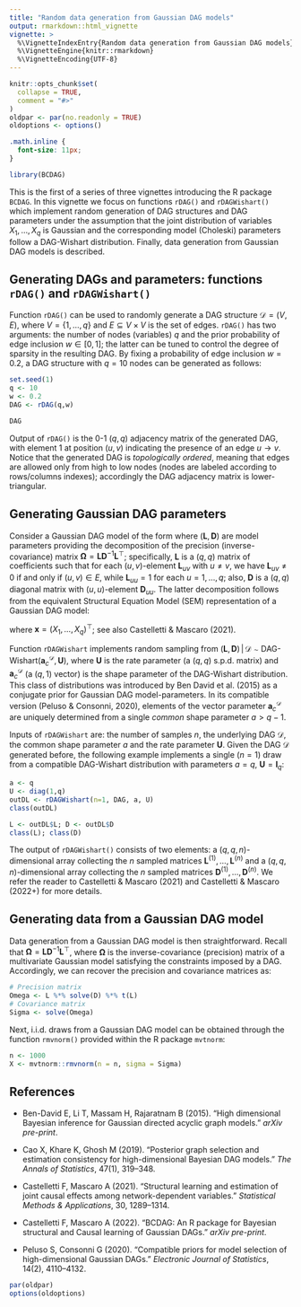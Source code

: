 ```yaml
---
title: "Random data generation from Gaussian DAG models"
output: rmarkdown::html_vignette
vignette: >
  %\VignetteIndexEntry{Random data generation from Gaussian DAG models}
  %\VignetteEngine{knitr::rmarkdown}
  %\VignetteEncoding{UTF-8}
---
```


```r
knitr::opts_chunk$set(
  collapse = TRUE,
  comment = "#>"
)
oldpar <- par(no.readonly = TRUE)
oldoptions <- options()
```

```css
.math.inline {
  font-size: 11px;
}
```

```r
library(BCDAG)
```

This is the first of a series of three vignettes introducing the R package `BCDAG`.
In this vignette we focus on functions `rDAG()` and `rDAGWishart()` which implement random generation of DAG structures and DAG parameters under the assumption that the joint distribution of variables $X_1,\dots, X_q$ is Gaussian and the corresponding model (Choleski) parameters follow a DAG-Wishart distribution. Finally, data generation from Gaussian DAG models is described.

## Generating DAGs and parameters: functions `rDAG()` and `rDAGWishart()`

Function `rDAG()` can be used to randomly generate a DAG structure $\mathcal{D}=(V,E)$, where $V=\{1,\dots,q\}$ and $E\subseteq V \times V$ is the set of edges.
`rDAG()` has two arguments: the number of nodes (variables) $q$ and the prior probability of edge inclusion $w\in[0,1]$; the latter can be tuned to control the degree of sparsity in the resulting DAG. By fixing a probability of edge inclusion $w=0.2$, a DAG structure with $q=10$ nodes can be generated as follows:

```r
set.seed(1)
q <- 10
w <- 0.2
DAG <- rDAG(q,w)
```


```r
DAG
```
Output of `rDAG()` is the 0-1 $(q,q)$ adjacency matrix of the generated DAG, with element $1$ at position $(u,v)$ indicating the presence of an edge $u\rightarrow v$.
Notice that the generated DAG is *topologically ordered*, meaning that edges are allowed only from high to low nodes (nodes are labeled according to rows/columns indexes); accordingly the DAG adjacency matrix is lower-triangular.

## Generating Gaussian DAG parameters

Consider a Gaussian DAG model of the form
\begin{eqnarray}
X_1, \dots, X_q \,|\,\boldsymbol L, \boldsymbol D, \mathcal{D} &\sim& \mathcal{N}_q\left(\boldsymbol 0, (\boldsymbol{L}\boldsymbol{D}^{-1}\boldsymbol{L}^\top)^{-1}\right),
\end{eqnarray}
where
$(\boldsymbol L, \boldsymbol D)$ are model parameters providing the decomposition of the precision (inverse-covariance) matrix $\boldsymbol{\Omega} = \boldsymbol{L}\boldsymbol{D}^{-1}\boldsymbol{L}^\top$;
specifically, $\boldsymbol{L}$ is a $(q, q)$ matrix of coefficients such that for each $(u, v)$-element $\boldsymbol{L}_{uv}$ with $u \ne v$, we have $\boldsymbol{L}_{uv} \ne 0$ if and only if $(u, v) \in E$, while $\boldsymbol{L}_{uu} = 1$ for each $u = 1,\dots, q$;
also, $\boldsymbol{D}$ is a $(q, q)$ diagonal matrix with $(u, u)$-element $\boldsymbol{D}_{uu}$.
The latter decomposition follows from the equivalent Structural Equation Model (SEM) representation of a Gaussian DAG model:

\begin{equation}
\boldsymbol{L}^\top\boldsymbol{x} = \boldsymbol \epsilon, \quad \boldsymbol \epsilon \sim \mathcal{N}_q(\boldsymbol 0, \boldsymbol D),
\end{equation}

where $\boldsymbol x = (X_1,\dots, X_q)^\top$; see also Castelletti \& Mascaro (2021).

Function `rDAGWishart` implements random sampling from $(\boldsymbol L, \boldsymbol D)\,|\,\mathcal{D} \sim \text{DAG-Wishart}(\boldsymbol{a}_{c}^{\mathcal{D}}, \boldsymbol U)$, where
$\boldsymbol{U}$ is the rate parameter (a $(q,q)$ s.p.d. matrix) and $\boldsymbol{a}^{\mathcal {D}}_{c}$ (a $(q,1)$ vector) is the shape parameter of the DAG-Wishart distribution.
This class of distributions was introduced by Ben David et al. (2015) as a conjugate prior for Gaussian DAG model-parameters.
In its compatible version (Peluso \& Consonni, 2020), elements of the vector parameter $\boldsymbol{a}^{\mathcal {D}}_{c}$ are uniquely determined from a single *common* shape parameter $a>q-1$.

Inputs of `rDAGWishart` are: the number of samples $n$, the underlying DAG $\mathcal{D}$, the common shape parameter $a$ and the rate parameter $\boldsymbol U$.
Given the DAG $\mathcal{D}$ generated before, the following example implements a single ($n=1$) draw from a compatible DAG-Wishart distribution with parameters $a=q$, $\boldsymbol U = \boldsymbol I_q$:
```r
a <- q
U <- diag(1,q)
outDL <- rDAGWishart(n=1, DAG, a, U)
class(outDL)
```


```r
L <- outDL$L; D <- outDL$D
class(L); class(D)
```

The output of `rDAGWishart()` consists of two elements: a $(q,q,n)$-dimensional array collecting the $n$ sampled matrices $\boldsymbol L^{(1)}, \dots, \boldsymbol L^{(n)}$ and a $(q,q,n)$-dimensional array collecting the $n$ sampled matrices $\boldsymbol D^{(1)}, \dots,\boldsymbol D^{(n)}$. We refer the reader to Castelletti \& Mascaro (2021) and Castelletti \& Mascaro (2022+) for more details.

## Generating data from a Gaussian DAG model

Data generation from a Gaussian DAG model is then straightforward.
Recall that $\boldsymbol{\Omega} = \boldsymbol{L}\boldsymbol{D}^{-1}\boldsymbol{L}^\top$, where $\boldsymbol{\Omega}$ is the inverse-covariance (precision) matrix of a multivariate Gaussian model satisfying the constraints imposed by a DAG.
Accordingly, we can recover the precision and covariance matrices as:

```r
# Precision matrix
Omega <- L %*% solve(D) %*% t(L)
# Covariance matrix
Sigma <- solve(Omega)
```

Next, i.i.d. draws from a Gaussian DAG model can be obtained through the function `rmvnorm()` provided within the R package `mvtnorm`: 

```r
n <- 1000
X <- mvtnorm::rmvnorm(n = n, sigma = Sigma)
```

## References 


* Ben-David E, Li T, Massam H, Rajaratnam B (2015). “High dimensional Bayesian inference
for Gaussian directed acyclic graph models.” *arXiv pre-print*.

* Cao X, Khare K, Ghosh M (2019). “Posterior graph selection and estimation consistency
for high-dimensional Bayesian DAG models.” *The Annals of Statistics*, 47(1), 319–348.

* Castelletti F, Mascaro A (2021). “Structural learning and estimation of joint causal effects
among network-dependent variables.” *Statistical Methods & Applications*, 30, 1289–1314.

* Castelletti F, Mascaro A (2022). “BCDAG: An R package for Bayesian structural and
Causal learning of Gaussian DAGs.” *arXiv pre-print*.

* Peluso S, Consonni G (2020). “Compatible priors for model selection of high-dimensional
Gaussian DAGs.” *Electronic Journal of Statistics*, 14(2), 4110–4132.

```r
par(oldpar)
options(oldoptions)
```

